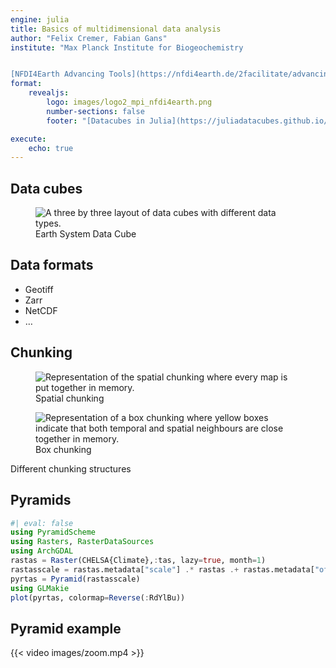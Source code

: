 ```yaml
---
engine: julia
title: Basics of multidimensional data analysis
author: "Felix Cremer, Fabian Gans"
institute: "Max Planck Institute for Biogeochemistry 


[NFDI4Earth Advancing Tools](https://nfdi4earth.de/2facilitate/advancing-tools)"
format: 
    revealjs:
        logo: images/logo2_mpi_nfdi4earth.png
        number-sections: false
        footer: "[Datacubes in Julia](https://juliadatacubes.github.io/datacubes_in_julia_workshop/)"

execute:
    echo: true
---
```


## Data cubes

![Earth System Data Cube](images/esdl.png){alt="A three by three layout of data cubes with different data types."}

## Data formats

- Geotiff
- Zarr
- NetCDF
- ...

## Chunking

::: {#fig-chunking layout-ncol=2}

![Spatial chunking](images/img1.png){alt="Representation of the spatial chunking where every map is put together in memory."}

![Box chunking](images/img2.png){alt="Representation of a box chunking where yellow boxes indicate that both temporal and spatial neighbours are close together in memory."}

Different chunking structures
:::


## Pyramids

```julia
#| eval: false
using PyramidScheme
using Rasters, RasterDataSources
using ArchGDAL
rastas = Raster(CHELSA{Climate},:tas, lazy=true, month=1)
rastasscale = rastas.metadata["scale"] .* rastas .+ rastas.metadata["offset"]
pyrtas = Pyramid(rastasscale)
using GLMakie
plot(pyrtas, colormap=Reverse(:RdYlBu))
```

## Pyramid example
{{< video images/zoom.mp4 >}}


